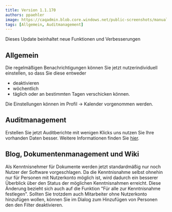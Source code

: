 ---
title: Version 1.1.170
authors: ppaehler
image: https://caqadmin.blob.core.windows.net/public-screenshots/manual-screenshots/Screenshot%202022-03-30%20175213_OrgChartWithoutName.png
tags: [Allgemein, Auditmanagement]
---

Dieses Update beinhaltet neue Funktionen und Verbesserungen

<!--truncate-->

## Allgemein

Die regelmäßigen Benachrichtigungen können Sie jetzt nutzerindividuell einstellen, so dass Sie diese entweder

- deaktivieren
- wöchentlich
- täglich
  oder an bestimmten Tagen verschicken können.

Die Einstellungen können im Profil -> Kalender vorgenommen werden.

## Auditmanagement

Erstellen Sie jetzt Auditberichte mit wenigen Klicks uns nutzen Sie Ihre vorhanden Daten besser.
Weitere Informationen finden Sie [hier](/docs/apps/audit-management#wie-erstelle-ich-einen-auditbericht).

## Blog, Dokumentenmanagement und Wiki

Als Kenntnisnehmer für Dokumente werden jetzt standardmäßig nur noch Nutzer der Software vorgeschlagen.
Da die Kenntnisnahme selbst ohnehin nur für Personen mit Nutzerkonto möglich ist, wird dadurch ein besserer Überblick über den Status der möglichen Kenntnisnahmen erreicht.
Diese Änderung bezieht sich auch auf die Funktion "Für alle zur Kenntnisnahme festlegen".
Sollten Sie trotzdem auch Mitarbeiter ohne Nutzerkonto hinzufügen wollen, können Sie im Dialog zum Hinzufügen von Personen den den Filter deaktivieren.
